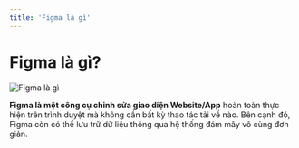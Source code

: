 ```yaml
---
title: 'Figma là gì'
---
```


# Figma là gì?

![Figma là gì](/static/media/figma.png)

**Figma là một công cụ chỉnh sửa giao diện Website/App** hoàn toàn thực hiện trên trình duyệt mà không cần bất kỳ thao tác tải về nào. Bên cạnh đó, Figma còn có thể lưu trữ dữ liệu thông qua hệ thống đám mây vô cùng đơn giản.
